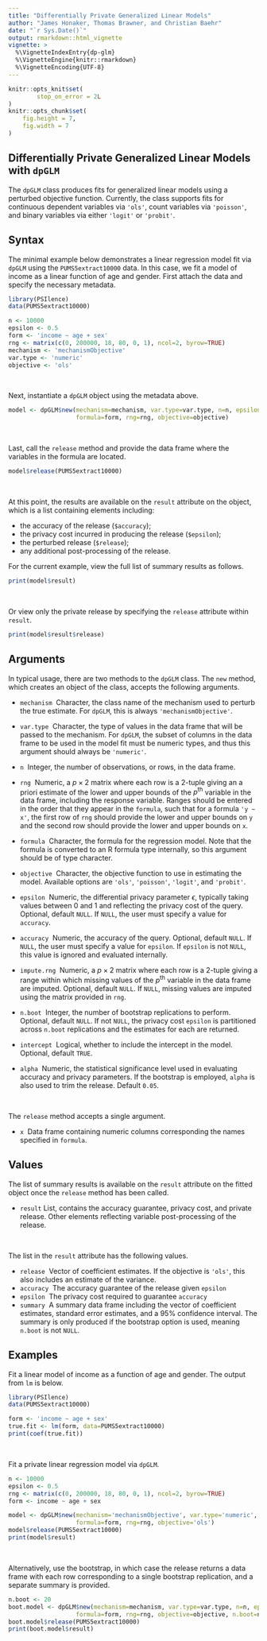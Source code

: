 ```yaml
---
title: "Differentially Private Generalized Linear Models"
author: "James Honaker, Thomas Brawner, and Christian Baehr"
date: "`r Sys.Date()`"
output: rmarkdown::html_vignette
vignette: >
  %\VignetteIndexEntry{dp-glm}
  %\VignetteEngine{knitr::rmarkdown}
  %\VignetteEncoding{UTF-8}
---
```


```r
knitr::opts_knit$set(
        stop_on_error = 2L
)
knitr::opts_chunk$set(
    fig.height = 7,
    fig.width = 7
)
```

Differentially Private Generalized Linear Models with `dpGLM`
-------------------------------------------------------------

The `dpGLM` class produces fits for generalized linear models using a perturbed objective function. Currently, the class supports fits for continuous dependent variables via `'ols'`, count variables via `'poisson'`, and binary variables via either `'logit'` or `'probit'`. 

<!-- 
Differential privacy is a rigorous mathematical framework for making statistical information about private datasets available. This is done in such a way that guarantees that information about specific individuals in the dataset does not leak out. Differentially private versions of various statistics are available in this package.  For example, the `glm.release()` function releases coefficient estimates for a set of data after adding a precise about of noise to the objective function to guarantee `epsilon` differential privacy. 

The privacy loss parameter `epsilon` is chosen by the user and represents the degree of privacy preservation guaranteed to each observation in the data when releasing information. Typically this is valued between 0 and 1; as the value gets smaller, the level of privacy protection grows. However, greater privacy protection means more noise must be added to the true mean to achieve the desired amount of privacy. Therefore, as epsilon grows smaller, the privacy protection becomes greater, but the accuracy of the statistical release becomes weaker.
-->

Syntax
------

The minimal example below demonstrates a linear regression model fit via `dpGLM` using the `PUMS5extract10000` data. In this case, we fit a model of income as a linear function of age and gender. First attach the data and specify the necessary metadata.

```r
library(PSIlence)
data(PUMS5extract10000)

n <- 10000
epsilon <- 0.5
form <- 'income ~ age + sex'
rng <- matrix(c(0, 200000, 18, 80, 0, 1), ncol=2, byrow=TRUE)
mechanism <- 'mechanismObjective'
var.type <- 'numeric'
objective <- 'ols'
```

&nbsp;

Next, instantiate a `dpGLM` object using the metadata above.

```r
model <- dpGLM$new(mechanism=mechanism, var.type=var.type, n=n, epsilon=epsilon, 
                   formula=form, rng=rng, objective=objective)
```

&nbsp;

Last, call the `release` method and provide the data frame where the variables in the formula are located.

```r
model$release(PUMS5extract10000)
```

&nbsp;

At this point, the results are available on the `result` attribute on the object, which is a list containing elements including:

* the accuracy of the release (`$accuracy`); 
* the privacy cost incurred in producing the release (`$epsilon`); 
* the perturbed release (`$release`); 
* any additional post-processing of the release.

For the current example, view the full list of summary results as follows.

```r
print(model$result)
```

&nbsp;

Or view only the private release by specifying the `release` attribute within `result`.

```r
print(model$result$release)
```


Arguments
---------

In typical usage, there are two methods to the `dpGLM` class. The `new` method, which creates an object of the class, accepts the following arguments.

* `mechanism` \ Character, the class name of the mechanism used to perturb the true estimate. For `dpGLM`, this is always `'mechanismObjective'`.

* `var.type` \ Character, the type of values in the data frame that will be passed to the mechanism. For `dpGLM`, the subset of columns in the data frame to be used in the model fit must be numeric types, and thus this argument should always be `'numeric'`.

* `n` \ Integer, the number of observations, or rows, in the data frame.

* `rng` \ Numeric, a $p \times 2$ matrix where each row is a 2-tuple giving an a priori estimate of the lower and upper bounds of the $p^{\text{th}}$ variable in the data frame, including the response variable. Ranges should be entered in the order that they appear in the `formula`, such that for a formula `'y ~ x'`, the first row of `rng` should provide the lower and upper bounds on `y` and the second row should provide the lower and upper bounds on `x`.

* `formula` \ Character, the formula for the regression model. Note that the formula is converted to an R formula type internally, so this argument should be of type character.

* `objective` \ Character, the objective function to use in estimating the model. Available options are `'ols'`, `'poisson'`, `'logit'`, and `'probit'`.

* `epsilon` \ Numeric, the differential privacy parameter $\epsilon$, typically taking values between 0 and 1 and reflecting the privacy cost of the query. Optional, default `NULL`. If `NULL`, the user must specify a value for `accuracy`.

* `accuracy` \ Numeric, the accuracy of the query. Optional, default `NULL`. If `NULL`, the user must specify a value for `epsilon`. If `epsilon` is not `NULL`, this value is ignored and evaluated internally.

* `impute.rng` \ Numeric, a $p \times 2$ matrix where each row is a 2-tuple giving a range within which missing values of the $p^{\text{th}}$ variable in the data frame are imputed. Optional, default `NULL`. If `NULL`, missing values are imputed using the matrix provided in `rng`.

* `n.boot` \ Integer, the number of bootstrap replications to perform. Optional, default `NULL`. If not `NULL`, the privacy cost `epsilon` is partitioned across `n.boot` replications and the estimates for each are returned.

* `intercept` \ Logical, whether to include the intercept in the model. Optional, default `TRUE`.

* `alpha` \ Numeric, the statistical significance level used in evaluating accuracy and privacy parameters. If the bootstrap is employed, `alpha` is also used to trim the release. Default `0.05`.

&nbsp; 

The `release` method accepts a single argument. 

* `x` \ Data frame containing numeric columns corresponding the names specified in `formula`.


Values
------

The list of summary results is available on the `result` attribute on the fitted object once the `release` method has been called.

* `result` List, contains the accuracy guarantee, privacy cost, and private release. Other elements reflecting variable post-processing of the release.

&nbsp; 

The list in the `result` attribute has the following values.

* `release` \ Vector of coefficient estimates. If the objective is `'ols'`, this also includes an estimate of the variance.
* `accuracy` \ The accuracy guarantee of the release given `epsilon`
* `epsilon` \ The privacy cost required to guarantee `accuracy`
* `summary` \ A summary data frame including the vector of coefficient estimates, standard error estimates, and a 95% confidence interval. The summary is only produced if the bootstrap option is used, meaning `n.boot` is not `NULL`.



Examples
--------

Fit a linear model of income as a function of age and gender. The output from `lm` is below.

```r
library(PSIlence)
data(PUMS5extract10000)

form <- 'income ~ age + sex'
true.fit <- lm(form, data=PUMS5extract10000)
print(coef(true.fit))
```

&nbsp;

Fit a private linear regression model via `dpGLM`.

```r
n <- 10000
epsilon <- 0.5
rng <- matrix(c(0, 200000, 18, 80, 0, 1), ncol=2, byrow=TRUE)
form <- income ~ age + sex

model <- dpGLM$new(mechanism='mechanismObjective', var.type='numeric', n=10000, epsilon=0.5, 
                   formula=form, rng=rng, objective='ols')
model$release(PUMS5extract10000)
print(model$result)
```

&nbsp; 

Alternatively, use the bootstrap, in which case the release returns a data frame with each row corresponding to a single bootstrap replication, and a separate summary is provided.

```r
n.boot <- 20
boot.model <- dpGLM$new(mechanism=mechanism, var.type=var.type, n=n, epsilon=epsilon, 
                   formula=form, rng=rng, objective=objective, n.boot=n.boot)
boot.model$release(PUMS5extract10000)
print(boot.model$result)
```

<!--
Output Values
------

The output of the `glm.release` function stores fields containing the name of the function call, `glm`,  model type, the objective function of the specified model type, number of observations in the data, the selected epsilon value, the regression formula, whether an intercept was included, and the differentially private release of the coefficients. 
-->